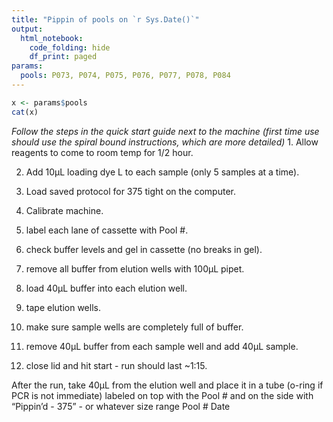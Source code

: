 ```yaml
---
title: "Pippin of pools on `r Sys.Date()`"
output:
  html_notebook:
    code_folding: hide
    df_print: paged
params:
  pools: P073, P074, P075, P076, P077, P078, P084
---
```


```r
x <- params$pools
cat(x)
```

*Follow the steps in the quick start guide next to the machine (first time use should use the spiral bound instructions, which are more detailed)*
1. Allow reagents to come to room temp for 1/2 hour.  

2. Add 10µL loading dye L to each sample (only 5 samples at a time).  

3. Load saved protocol for 375 tight on the computer.  

4. Calibrate machine.  

5. label each lane of cassette with Pool #.  

6. check buffer levels and gel in cassette (no breaks in gel).  

7. remove all buffer from elution wells with 100µL pipet.  

8. load 40µL buffer into each elution well.  

9. tape elution wells.  

10. make sure sample wells are completely full of buffer.  

11. remove 40µL buffer from each sample well and add 40µL sample.  

12. close lid and hit start - run should last ~1:15.  

After the run, take 40µL from the elution well and place it in a tube (o-ring if PCR is not immediate) labeled on top with the Pool # and on the side with
“Pippin’d - 375” - or whatever size range
Pool #
Date
